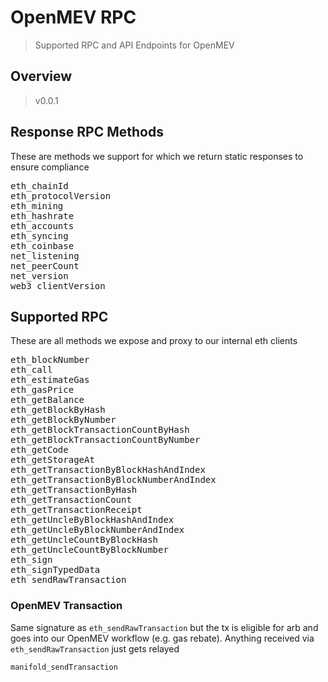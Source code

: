# OpenMEV RPC

> Supported RPC and API Endpoints for OpenMEV

## Overview

> v0.0.1

## Response RPC Methods

These are methods we support for which we return static responses to ensure
compliance

<pre>
eth_chainId
eth_protocolVersion
eth_mining
eth_hashrate
eth_accounts
eth_syncing
eth_coinbase
net_listening
net_peerCount
net_version
web3_clientVersion
</pre>

## Supported RPC

These are all methods we expose and proxy to our internal eth clients

<pre>
eth_blockNumber
eth_call
eth_estimateGas
eth_gasPrice
eth_getBalance
eth_getBlockByHash
eth_getBlockByNumber
eth_getBlockTransactionCountByHash
eth_getBlockTransactionCountByNumber
eth_getCode
eth_getStorageAt
eth_getTransactionByBlockHashAndIndex
eth_getTransactionByBlockNumberAndIndex
eth_getTransactionByHash
eth_getTransactionCount
eth_getTransactionReceipt
eth_getUncleByBlockHashAndIndex
eth_getUncleByBlockNumberAndIndex
eth_getUncleCountByBlockHash
eth_getUncleCountByBlockNumber
eth_sign
eth_signTypedData
eth_sendRawTransaction
</pre>

### OpenMEV Transaction

Same signature as `eth_sendRawTransaction` but the tx is eligible for arb and
goes into our OpenMEV workflow (e.g. gas rebate). Anything received via
`eth_sendRawTransaction` just gets relayed

```
manifold_sendTransaction
```
